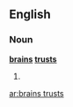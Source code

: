 ==English==

===Noun===
'''[[brain]]s [[trust]]s'''

# {{plural of|[[brains trust]]}}

[[ar:brains trusts]]